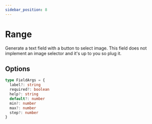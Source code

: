 ```yaml
---
sidebar_position: 8
---
```


# Range

Generate a text field with a button to select image. This field does not implement an image selector and it's up to you so plug it.

## Options

```ts
type FieldArgs = {
  label?: string
  required?: boolean
  help?: string
  default?: number
  min?: number
  max?: number
  step?: number
}
```
